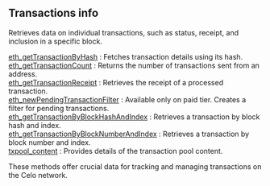 
<Meta
  title="Celo transactions info | dRPC"
/>

## Transactions info

Retrieves data on individual transactions, such as status, receipt, and inclusion in a specific block.

[eth_getTransactionByHash](/celo-api/transactionsinfo/eth_getTransactionByHash) : Fetches transaction details using its hash. \
[eth_getTransactionCount](/celo-api/transactionsinfo/eth_getTransactionCount) : Returns the number of transactions sent from an address. \
[eth_getTransactionReceipt](/celo-api/transactionsinfo/eth_getTransactionReceipt) : Retrieves the receipt of a processed transaction. \
[eth_newPendingTransactionFilter](/celo-api/transactionsinfo/eth_newPendingTransactionFilter) : Available only on paid tier. Creates a filter for pending transactions. \
[eth_getTransactionByBlockHashAndIndex](/celo-api/transactionsinfo/eth_getTransactionByBlockHashAndIndex) : Retrieves a transaction by block hash and index. \
[eth_getTransactionByBlockNumberAndIndex](/celo-api/transactionsinfo/eth_getTransactionByBlockNumberAndIndex) : Retrieves a transaction by block number and index. \
[txpool_content](/celo-api/transactionsinfo/txpool_content) : Provides details of the transaction pool content.

These methods offer crucial data for tracking and managing transactions on the Celo network.

<Space h={16} />
<GetStarted />

